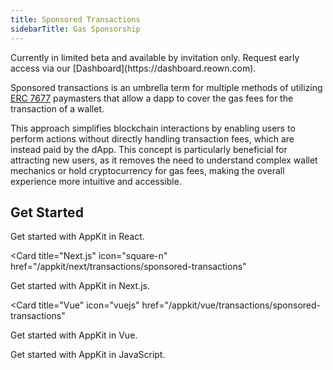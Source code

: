 ```yaml
---
title: Sponsored Transactions
sidebarTitle: Gas Sponsorship
---
```


<Note>
Currently in limited beta and available by invitation only. Request early access via our [Dashboard](https://dashboard.reown.com).
</Note>

Sponsored transactions is an umbrella term for multiple methods of utilizing
[ERC 7677](https://eips.ethereum.org/EIPS/eip-7677) paymasters that allow a dapp
to cover the gas fees for the transaction of a wallet.

This approach simplifies blockchain interactions by enabling users to perform
actions without directly handling transaction fees, which are instead paid by
the dApp. This concept is particularly beneficial for attracting new users, as
it removes the need to understand complex wallet mechanics or hold
cryptocurrency for gas fees, making the overall experience more intuitive and
accessible.

## Get Started

<CardGroup cols={2}>
  <Card title="React" icon="react" href="/appkit/react/transactions/sponsored-transactions">
    Get started with AppKit in React.
  </Card>

<Card
  title="Next.js"
  icon="square-n"
  href="/appkit/next/transactions/sponsored-transactions"
>
  Get started with AppKit in Next.js.
</Card>

<Card
  title="Vue"
  icon="vuejs"
  href="/appkit/vue/transactions/sponsored-transactions"
>
  Get started with AppKit in Vue.
</Card>

  <Card title="JavaScript" icon="js" href="/appkit/javascript/transactions/sponsored-transactions">
    Get started with AppKit in JavaScript.
  </Card>
</CardGroup>
